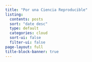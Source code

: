 ```yaml
---
title: "Por una Ciencia Reproducible"
listing:
  contents: posts
  sort: "date desc"
  type: default
  categories: cloud
  sort-ui: false
  filter-ui: false
page-layout: full
title-block-banner: true
---
```



